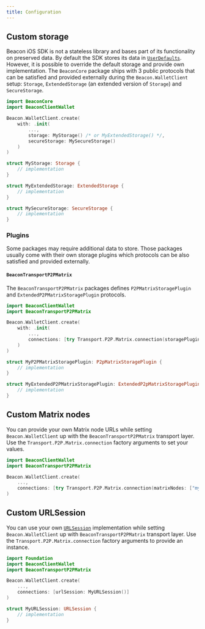```yaml
---
title: Configuration
---
```



<TOCInline toc={toc} />

## Custom storage

Beacon iOS SDK is not a stateless library and bases part of its functionality on preserved data. By default the SDK stores its data in [`UserDefaults`](https://developer.apple.com/documentation/foundation/userdefaults). However, it is possible to override the default storage and provide own implementation. The `BeaconCore` package ships with 3 public protocols that can be satisfied and provided externally during the `Beacon.WalletClient` setup: `Storage`, `ExtendedStorage` (an extended version of `Storage`) and `SecureStorage`.

```swift
import BeaconCore
import BeaconClientWallet

Beacon.WalletClient.create(
    with: .init(
        ...,
        storage: MyStorage() /* or MyExtendedStorage() */,
        secureStorage: MySecureStorage()
    )
)

struct MyStorage: Storage {
    // implementation
}

struct MyExtendedStorage: ExtendedStorage {
    // implementation
}

struct MySecureStorage: SecureStorage {
    // implementation
}
```

### Plugins

Some packages may require additional data to store. Those packages usually come with their own storage plugins which protocols can be also satisfied and provided externally.

#### `BeaconTransportP2PMatrix`

The `BeaconTransportP2PMatrix` packages defines `P2PMatrixStoragePlugin` and `ExtendedP2PMatrixStoragePlugin` protocols.

```swift
import BeaconClientWallet
import BeaconTransportP2PMatrix

Beacon.WalletClient.create(
    with: .init(
        ...,
        connections: [try Transport.P2P.Matrix.connection(storagePlugin: MyP2PMatrixStoragePlugin() /* or MyExtendedP2PMatrixStoragePlugin */)]
    )
)

struct MyP2PMatrixStoragePlugin: P2pMatrixStoragePlugin {
    // implementation
}

struct MyExtendedP2PMatrixStoragePlugin: ExtendedP2pMatrixStoragePlugin {
    // implementation
}
```

<!-- TODO: create separate docs for each module? -->

## Custom Matrix nodes

You can provide your own Matrix node URLs while setting `Beacon.WalletClient` up with the `BeaconTransportP2PMatrix` transport layer. Use the `Transport.P2P.Matrix.connection` factory arguments to set your values.

```swift
import BeaconClientWallet
import BeaconTransportP2PMatrix

Beacon.WalletClient.create(
    ...,
    connections: [try Transport.P2P.Matrix.connection(matrixNodes: ["my.matrix.node"])]
)
```

## Custom URLSession

You can use your own [`URLSession`](https://developer.apple.com/documentation/foundation/urlsession) implementation while setting `Beacon.WalletClient` up with `BeaconTransportP2PMatrix` transport layer. Use the `Transport.P2P.Matrix.connection` factory arguments to provide an instance.

```swift
import Foundation
import BeaconClientWallet
import BeaconTransportP2PMatrix

Beacon.WalletClient.create(
    ...,
    connections: [urlSession: MyURLSession()]
)

struct MyURLSession: URLSession {
    // implementation
}
```
